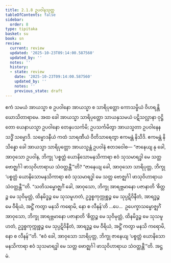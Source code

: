 ```yaml
---
title: 2.1.8 ဥပဝါနသုတ္တ
tableOfContents: false
sidebar:
  order: 8
type: tipitaka
basket: su
book: sn
review:
  current: review
  updated: '2025-10-23T09:14:00.587560'
  updated_by: ''
  notes: ''
  history:
  - state: review
    date: '2025-10-23T09:14:00.587560'
    updated_by: ''
    notes: ''
    previous_state: draft
---
```



<ReviewStatus review={frontmatter.review} showDetails={true} />

<HypothesisAnnotation frontmatter={frontmatter} />

<DynamicBreadcrumb />

<Division number="189" book="sn" e="ch" v="18" p="307">

<Paragraph number="412" book="sn">
ဧကံ သမယံ အာယသ္မာ စ ဥပဝါနော အာယသ္မာ စ သာရိပုတ္တော ကောသမ္ဗိယံ ဝိဟရန္တိ ဃောသိတာရာမေ. အထ ခေါ အာယသ္မာ သာရိပုတ္တော သာယနှသမယံ ပဋိသလ္လာနာ ဝုဋ္ဌိတော ယေနာယသ္မာ ဥပဝါနော တေနုပသင်္ကမိ; ဥပသင်္ကမိတွာ အာယသ္မတာ ဥပဝါနေန သဒ္ဓိံ သမ္မောဒိ. သမ္မောဒနီယံ ကထံ သာရဏီယံ ဝီတိသာရေတွာ ဧကမန္တံ နိသီဒိ. ဧကမန္တံ နိသိန္နော ခေါ အာယသ္မာ သာရိပုတ္တော အာယသ္မန္တံ ဥပဝါနံ ဧတဒဝေါစ—
</Paragraph>

<Paragraph number="413" book="sn">
“ဇာနေယျ နု ခေါ, အာဝုသော ဥပဝါန, ဘိက္ခု ‘ပစ္စတ္တံ ယောနိသောမနသိကာရာ ဧဝံ သုသမာရဒ္ဓါ မေ သတ္တ ဗောဇ္ဈင်္ဂါ ဖာသုဝိဟာရာယ သံဝတ္တန္တီ’”တိ? “ဇာနေယျ ခေါ, အာဝုသော သာရိပုတ္တ, ဘိက္ခု ‘ပစ္စတ္တံ ယောနိသောမနသိကာရာ ဧဝံ သုသမာရဒ္ဓါ မေ သတ္တ ဗောဇ္ဈင်္ဂါ ဖာသုဝိဟာရာယ သံဝတ္တန္တီ’”တိ.
</Paragraph>

<Paragraph number="414" book="sn">
“သတိသမ္ဗောဇ္ဈင်္ဂံ ခေါ, အာဝုသော, ဘိက္ခု အာရဗ္ဘမာနော ပဇာနာတိ ‘စိတ္တဉ္စ မေ သုဝိမုတ္တံ, ထိနမိဒ္ဓဉ္စ မေ သုသမူဟတံ, ဥဒ္ဓစ္စကုက္ကုစ္စဉ္စ မေ သုပ္ပဋိဝိနီတံ, အာရဒ္ဓဉ္စ မေ ဝီရိယံ, အဋ္ဌိံ ကတွာ မနသိ ကရောမိ, နော စ လီနန်’တိ …ပေ…  ဥပေက္ခာသမ္ဗောဇ္ဈင်္ဂံ အာဝုသော, ဘိက္ခု အာရဗ္ဘမာနော ပဇာနာတိ ‘စိတ္တဉ္စ မေ သုဝိမုတ္တံ, ထိနမိဒ္ဓဉ္စ မေ သုသမူဟတံ, ဥဒ္ဓစ္စကုက္ကုစ္စဉ္စ မေ သုပ္ပဋိဝိနီတံ, အာရဒ္ဓဉ္စ မေ ဝီရိယံ, အဋ္ဌိံ ကတွာ မနသိ ကရောမိ, နော စ လီနန်’”တိ. “ဧဝံ ခေါ, အာဝုသော သာရိပုတ္တ, ဘိက္ခု ဇာနေယျ ‘ပစ္စတ္တံ ယောနိသောမနသိကာရာ ဧဝံ သုသမာရဒ္ဓါ မေ သတ္တ ဗောဇ္ဈင်္ဂါ ဖာသုဝိဟာရာယ သံဝတ္တန္တီ’”တိ.

</Paragraph>
</Division>

<Paragraph number="415" type="center" book="sn">
အဋ္ဌမံ.
</Paragraph>